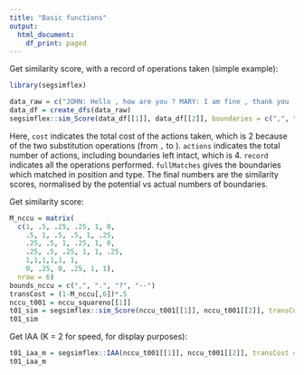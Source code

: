 ```yaml
---
title: "Basic functions"
output:
  html_document:
    df_print: paged
---
```


Get similarity score, with a record of operations taken (simple example):

```r
library(segsimflex)

data_raw = c("JOHN: Hello , how are you ? MARY: I am fine , thank you .", "JOHN: Hello how are you ? MARY: I am fine thank you .")
data_df = create_dfs(data_raw)
segsimflex::sim_Score(data_df[[1]], data_df[[2]], boundaries = c(",", "?", "."), record = T)
```
Here, `cost` indicates the total cost of the actions taken, which is 2 because of the two substitution operations (from `,` to ` `). `actions` indicates the total number of actions, including boundaries left intact, which is 4. `record` indicates all the operations performed. `fullMatches` gives the boundaries which matched in position and type. The final numbers are the similarity scores, normalised by the potential vs actual numbers of boundaries.


Get similarity score:
```r
M_nccu = matrix(
  c(1, .5, .25, .25, 1, 0,
    .5, 1, .5, .5, 1, .25,
    .25, .5, 1, .25, 1, 0,
    .25, .5, .25, 1, 1, .25,
    1,1,1,1,1, 1,
    0, .25, 0, .25, 1, 1),
  nrow = 6)
bounds_nccu = c(",", ".", "?", "--")
transCost = (1-M_nccu[,6])*.5
nccu_t001 = nccu_squareno[[1]]
t01_sim = segsimflex::sim_Score(nccu_t001[[1]], nccu_t001[[2]], transCost = transCost, m = M_nccu, boundaries = bounds_nccu)
t01_sim
```

Get IAA (K = 2 for speed, for display purposes):
```r
t01_iaa_m = segsimflex::IAA(nccu_t001[[1]], nccu_t001[[2]], transCost = transCost, m = M_nccu, boundaries = bounds_nccu, K = 2)
t01_iaa_m
```
